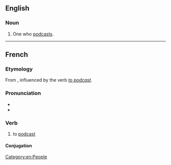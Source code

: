 ==English==

===Noun===
{{en-noun}}

# One who [[podcast]]s.

[[Category:en:People]]

----

==French==

===Etymology===
From {{suffix|fr|podcast|er}}, influenced by the {{etyl|en|fr}} verb ''[[podcast#Verb|to podcast]]''.

===Pronunciation===
* {{fr-IPA}}
* {{audio|fr|LL-Q150 (fra)-Lyokoï-podcaster.wav|Audio}}

===Verb===
{{fr-verb}}

# to [[podcast#Verb|podcast]]

====Conjugation====
{{fr-conj-auto}}